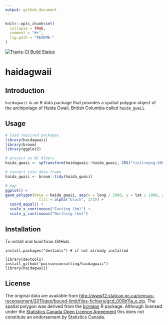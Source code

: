 ```yaml
---
output: github_document
---
```


<!-- README.md is generated from README.Rmd. Please edit that file -->

```r
knitr::opts_chunk$set(
  collapse = TRUE,
  comment = "#>",
  fig.path = "README-"
)
```

[![Travis-CI Build Status](https://travis-ci.org/poissonconsulting/haidagwaii.svg?branch=master)](https://travis-ci.org/poissonconsulting/haidagwaii)

# haidagwaii

## Introduction

`haidagwaii` is an R data package that provides a spatial polygon object of the archipelago of Haida Gwaii, British Columbia called `haida_gwaii`. 

## Usage

```r
# load required packages
library(haidagwaii)
library(broom)
library(ggplot2)

# project as BC Albers
haida_gwaii <- spTransform(haidagwaii::haida_gwaii, CRS("+init=epsg:3005"))

# convert into data frame
haida_gwaii <- broom::tidy(haida_gwaii)

# map
ggplot() +
geom_polygon(data = haida_gwaii, aes(x = long / 1000, y = lat / 1000, group = group),
               fill = alpha("black", 1/2)) +
  coord_equal() +
  scale_x_continuous("Easting (km)") +
  scale_y_continuous("Northing (km)")
```

## Installation

To install and load from GitHub
```
install.packages("devtools") # if not already installed

library(devtools)
install_github("poissonconsulting/haidagwaii")
library(haidagwaii)
```

## License

The original data are available from <http://www12.statcan.gc.ca/census-recensement/2011/geo/bound-limit/files-fichiers/gcd_000b11a_e.zip>.
The spatial polygon was derived from the [bcmaps](https://github.com/bcgov/bcmaps) R package.
Although licensed under the [Statistics Canada Open Licence Agreement](http://www.statcan.gc.ca/eng/reference/licence) this does not constitute an endorsement by Statistics Canada.
